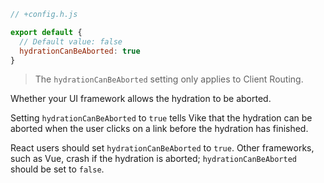 
```js
// +config.h.js

export default {
  // Default value: false
  hydrationCanBeAborted: true
}
```

> The `hydrationCanBeAborted` setting only applies to <Link href="/client-routing">Client Routing</Link>.

Whether your UI framework allows the <Link href="/hydration">hydration</Link> to be aborted.

Setting `hydrationCanBeAborted` to `true` tells Vike that the hydration can be aborted when the user clicks on a link before the hydration has finished.

React users should set `hydrationCanBeAborted` to `true`. Other frameworks, such as Vue, crash if the hydration is aborted; `hydrationCanBeAborted` should be set to `false`.
